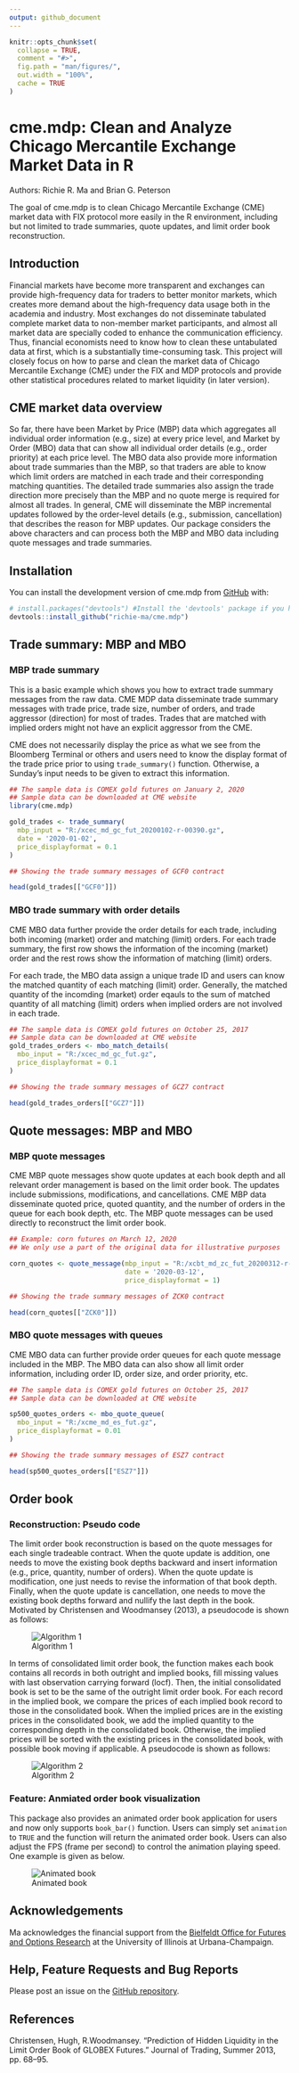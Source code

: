 ```yaml
---
output: github_document
---
```


<!-- README.md is generated from README.Rmd. Please edit that file -->

```r
knitr::opts_chunk$set(
  collapse = TRUE,
  comment = "#>",
  fig.path = "man/figures/",
  out.width = "100%",
  cache = TRUE
)
```

# cme.mdp: Clean and Analyze Chicago Mercantile Exchange Market Data in R

<!-- badges: start -->

<!-- badges: end -->

Authors: Richie R. Ma and Brian G. Peterson

The goal of cme.mdp is to clean Chicago Mercantile Exchange (CME) market data with FIX protocol more easily in the R environment, including but not limited to trade summaries, quote updates, and limit order book reconstruction. 

## Introduction

Financial markets have become more transparent and exchanges can provide high-frequency data for traders to better monitor markets, which creates more demand about the high-frequency data usage both in the academia and industry. Most exchanges do not disseminate tabulated complete market data to non-member market participants, and almost all market data are specially coded to enhance the communication efficiency. Thus, financial economists need to know how to clean these untabulated data at first, which is a substantially time-consuming task. This project will closely focus on how to parse and clean the market data of Chicago Mercantile Exchange (CME) under the FIX and MDP protocols and provide other statistical procedures related to market liquidity (in later version).

## CME market data overview

So far, there have been Market by Price (MBP) data which aggregates all individual order information (e.g., size) at every price level, and Market by Order (MBO) data that can show all individual order details (e.g., order priority) at each price level. The MBO data also provide more information about trade summaries than the MBP, so that traders are able to know which limit orders are matched in each trade and their corresponding matching quantities. The detailed trade summaries also assign the trade direction more precisely than the MBP and no quote merge is required for almost all trades. In general, CME will disseminate the MBP incremental updates followed by the order-level details (e.g., submission, cancellation) that describes the reason for MBP updates. Our package considers the above characters and can process both the MBP and MBO data including quote messages and trade summaries.

## Installation

You can install the development version of cme.mdp from [GitHub](https://github.com/) with:

``` r
# install.packages("devtools") #Install the 'devtools' package if you haven't
devtools::install_github("richie-ma/cme.mdp")
```

## Trade summary: MBP and MBO
### MBP trade summary

This is a basic example which shows you how to extract trade summary messages from the raw data. CME MDP data disseminate trade summary messages with trade price, trade size, number of orders, and trade aggressor (direction) for most of trades. Trades that are matched with implied orders might not have an explicit aggressor from the CME. 

CME does not necessarily display the price as what we see from the Bloomberg Terminal or others and users need to know the display format of the trade price prior to using `trade_summary()` function. Otherwise, a Sunday's input needs to be given to extract this information.

```r
## The sample data is COMEX gold futures on January 2, 2020
## Sample data can be downloaded at CME website
library(cme.mdp)

gold_trades <- trade_summary(
  mbp_input = "R:/xcec_md_gc_fut_20200102-r-00390.gz",
  date = '2020-01-02',
  price_displayformat = 0.1
)

## Showing the trade summary messages of GCF0 contract

head(gold_trades[["GCF0"]])

```

### MBO trade summary with order details

CME MBO data further provide the order details for each trade, including both incoming (market) order and matching (limit) orders. For each trade summary, the first row shows the information of the incoming (market) order and the rest rows show the information of matching (limit) orders. 

For each trade, the MBO data assign a unique trade ID and users can know the matched quantity of each matching (limit) order. Generally, the matched quantity of the incomding (market) order eqauls to the sum of matched quantity of all matching (limit) orders when implied orders are not involved in each trade.

```r
## The sample data is COMEX gold futures on October 25, 2017
## Sample data can be downloaded at CME website
gold_trades_orders <- mbo_match_details(
  mbo_input = "R:/xcec_md_gc_fut.gz",
  price_displayformat = 0.1
)

## Showing the trade summary messages of GCZ7 contract

head(gold_trades_orders[["GCZ7"]])

```

## Quote messages: MBP and MBO
### MBP quote messages

CME MBP quote messages show quote updates at each book depth and all relevant order management is based on the limit order book. The updates include submissions, modifications, and cancellations. CME MBP data disseminate quoted price, quoted quantity, and the number of orders in the queue for each book depth, etc. The MBP quote messages can be used directly to reconstruct the limit order book.

```r

## Example: corn futures on March 12, 2020
## We only use a part of the original data for illustrative purposes

corn_quotes <- quote_message(mbp_input = "R:/xcbt_md_zc_fut_20200312-r-00348",
                             date = '2020-03-12',
                             price_displayformat = 1)

## Showing the trade summary messages of ZCK0 contract

head(corn_quotes[["ZCK0"]])

```

### MBO quote messages with queues

CME MBO data can further provide order queues for each quote message included in the MBP. The MBO data can also show all limit order information, including order ID, order size, and order priority, etc.

```r
## The sample data is COMEX gold futures on October 25, 2017
## Sample data can be downloaded at CME website

sp500_quotes_orders <- mbo_quote_queue(
  mbo_input = "R:/xcme_md_es_fut.gz",
  price_displayformat = 0.01
)

## Showing the trade summary messages of ESZ7 contract

head(sp500_quotes_orders[["ESZ7"]])


```

## Order book
### Reconstruction: Pseudo code

The limit order book reconstruction is based on the quote messages for each single tradeable contract. When the quote update is addition, one needs to move the existing book depths backward and insert information (e.g., price, quantity, number of orders). When the quote update is modification, one just needs to revise the information of that book depth. Finally, when the quote update is cancellation, one needs to move the existing book depths forward and nullify the last depth in the book. Motivated by Christensen and Woodmansey (2013), a pseudocode is shown as follows:

![Algorithm 1](man/figures/algo1.png)

In terms of consolidated limit order book, the function makes each book contains all records in both outright and implied books, fill missing values with last observation carrying forward (locf). Then, the initial consolidated book is set to be the same of the outright limit order book. For each record in the implied book, we compare the prices of each implied book record to those in the consolidated book. When the implied prices are in the existing prices in the consolidated book, we add the implied quantity to the corresponding depth in the consolidated book. Otherwise, the implied prices will be sorted with the existing prices in the consolidated book, with possible book moving if applicable. A pseudocode is shown as follows:

![Algorithm 2](man/figures/algo2.png)

### Feature: Anmiated order book visualization

This package also provides an animated order book application for users and now only supports `book_bar()` function. Users can simply set `animation` to `TRUE` and the function will return the animated order book. Users can also adjust the FPS (frame per second) to control the animation playing speed. One example is given as below.

![Animated book](man/figures/book_bar.gif)

## Acknowledgements
Ma acknowledges the financial support from the [Bielfeldt Office for Futures and Options Research](https://ofor.illinois.edu/) at the University of Illinois at Urbana-Champaign.

## Help, Feature Requests and Bug Reports
Please post an issue on the [GitHub repository](https://github.com/richie-ma/cme.mdp/issues).

## References
Christensen, Hugh, R.Woodmansey. “Prediction of Hidden Liquidity in the Limit Order Book of GLOBEX Futures.” Journal of Trading, Summer 2013, pp. 68–95.

